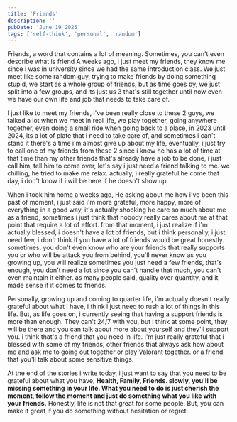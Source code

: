 ```yaml
---
title: 'Friends'
description: ''
pubDate: 'June 19 2025'
tags: ['self-think', 'personal', 'random']
---
```


Friends, a word that contains a lot of meaning. Sometimes, you can't even describe what is friend
A weeks ago, i just meet my friends, they know me since i was in university since we had the same introduction class. 
We just meet like some random guy, trying to make friends by doing something stupid, we start as a whole group of friends,
but as time goes by, we just split into a few groups, and its just us 3 that's still together until now even we have our own life and job that needs to take care of.

I just like to meet my friends, i've been really close to these 2 guys, we talked a lot when we meet in real life, we play together, going anywhere together,
even doing a small ride when going back to a place, in 2023 until 2024, its a lot of plate that i need to take care of, and sometimes i can't stand it
there's a time i'm almost give up about my life, eventually, i just try to call one of my friends from these 2 since i know he has a lot of time at that time than my other friends that's already have a job to be done,
i just call him, tell him to come over, let's say i just need a friend talking to me. we chilling, he tried to make me relax. actually, i really grateful he come that day, i don't know if i will be here if he doesn't show up.

When i took him home a weeks ago, He asking about me how i've been this past of moment, i just said i'm more grateful, more happy, more of everything in a good way,
it's actually shocking he care so much about me as a friend, sometimes i just think that nobody really cares about me at that point that require a lot of effort.
from that moment, i just realize if i'm actually blessed, i doesn't have a lot of friends, but i think personally, i just need few, i don't think if you have a lot of friends would be great honestly.
sometimes, you don't even know who are your friends that really supports you or who will be attack you from behind, you'll never know
as you growing up, you will realize sometimes you just need a few friends, that's enough, you don't need a lot since you can't handle that much, you can't even maintain it either.
as many people said, quality over quantity, and it made sense if it comes to friends.

Personally, growing up and coming to quarter life, i'm actually doesn't really grateful about what i have, i think i just need to rush a lot of things in this life. But, as life goes on, i currently seeing that having a support friends is more than enough.
They can't 24/7 with you, but i think at some point, they will be there and you can talk about more about yourself and they'll support you. i think that's a friend that you need in life.
i'm just really grateful that i blessed with some of my friends, other friends that always ask how about me and ask me to going out together or play Valorant together. or a friend that you'll talk about some sensitive things. 

At the end of the stories i write today, i just want to say that you need to be grateful about what you have, **Health, Family, Friends. slowly, you'll be missing something in your life.
What you need to do is just cherish the moment, follow the moment and just do something what you like with your friends.** Honestly, life is not that great for some people. But, you can make it great if you do something without hesitation or regret.
